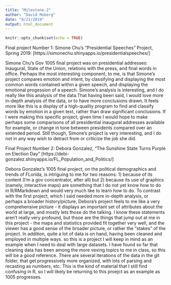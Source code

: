 ```yaml
---
title: "Milestone-2"
author: "David Moberg"
date: "9/21/2019"
output: html_document
---
```


```r
knitr::opts_chunk$set(echo = TRUE)
```

Final project Number 1: Simone Chu's "Presidential Speeches" Project, Spring 2019: [https://simonechu.shinyapps.io/presidentialspeeches/]

Simone Chu's Gov 1005 final project was on presidential addresses: Inaugural, State of the Union, relations with the press, and final words in office. Perhaps the most interesting component, to me, is that Simone's project compares emotion and intent, by classifying and displaying the most common words contained within a given speech, and displaying the emotional progession of a speech. Simone's analysis is interesting, and I do really like this analysis of the data.That having been said, I would love more in-depth analysis of the data, or to have more conclusions drawn. It feels more like this is a display of a high-quality program to find and classify words by emotion in a given text, rather than draw significant conclusions. If I were making this specific project, given time I would hope to make perhaps some comparisons of all presidential inaugural addresses available for example, or change in tone between presidents compared over an extended period. Still though, Simone's project is very interesting, and I do not in any way wish to detract from or criticize the job she did.


Final Project Number 2: Debora Gonzalez, "The Sunshine State Turns Purple on Election Day" [https://debi-gonzalez.shinyapps.io/FL_Population_and_Politics/] 

Debora Gonzalez's 1005 final project, on the political demographics and trends of FLorida, is  intriguing to me for two reasons: 1) because of its content (I'm a gov concentrator, after all) but 2) because its use of graphics (namely, interactive maps) are something that I do not yet know how to do in R/RMarkdown and would very much like to learn how to do. To contrast with the first project, which I said needed more in-depth analysis, or perhaps a broader history/picture, Debora's project feels to me like a very comprehensive picture - it displays an important set of attributes about the world at large, and mostly lets those do the talking. I know these statements aren't really very profound, but thsoe are the things that jump out at me in this project - the maps and statistics provided fit together very well, and the viewer has a good sense of the broader picture, or rather the "stakes" of the project. In addition, quite a lot of data is on hand, having been cleaned and employed in multiple ways. so this is a project I will keep in mind as an example when I need to deal with large datasets. I have found so far that cleaning data has been among the more vexing topics to me in class, so this will be a good reference. There are several iterations of the data in the git folder, that get progressively more organized, with lots of parsing and recasting as numbers, etc. This is the kind of material that I still find confusing in R, so I will likely be returning to this proejct as an example as 1005 progresses.
